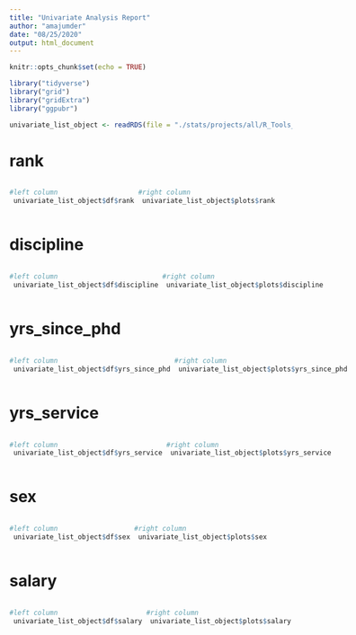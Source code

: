 ```yaml
---
title: "Univariate Analysis Report"
author: "amajumder"
date: "08/25/2020"
output: html_document
---
```


```r
knitr::opts_chunk$set(echo = TRUE)

library("tidyverse")
library("grid")
library("gridExtra")
library("ggpubr")

univariate_list_object <- readRDS(file = "./stats/projects/all/R_Tools_Development/data/data/univariate-list-object_2020-08-25.RDS")
```

# rank 

:::: {style="display: flex;"} 

::: {} 

 
 
```r
#left column
 univariate_list_object$df$rank 
```

:::

::: {}

```r
#right column
 univariate_list_object$plots$rank 
```

::: 

::::


# discipline 

:::: {style="display: flex;"} 

::: {} 

 
 
```r
#left column
 univariate_list_object$df$discipline 
```

:::

::: {}

```r
#right column
 univariate_list_object$plots$discipline 
```

::: 

::::


# yrs_since_phd 

:::: {style="display: flex;"} 

::: {} 

 
 
```r
#left column
 univariate_list_object$df$yrs_since_phd 
```

:::

::: {}

```r
#right column
 univariate_list_object$plots$yrs_since_phd 
```

::: 

::::


# yrs_service 

:::: {style="display: flex;"} 

::: {} 

 
 
```r
#left column
 univariate_list_object$df$yrs_service 
```

:::

::: {}

```r
#right column
 univariate_list_object$plots$yrs_service 
```

::: 

::::


# sex 

:::: {style="display: flex;"} 

::: {} 

 
 
```r
#left column
 univariate_list_object$df$sex 
```

:::

::: {}

```r
#right column
 univariate_list_object$plots$sex 
```

::: 

::::


# salary 

:::: {style="display: flex;"} 

::: {} 

 
 
```r
#left column
 univariate_list_object$df$salary 
```

:::

::: {}

```r
#right column
 univariate_list_object$plots$salary 
```

::: 

::::


